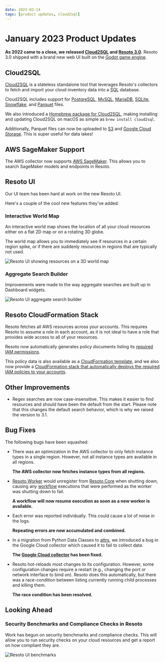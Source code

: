 ```yaml
---
date: 2023-02-14
tags: [product updates, cloud2sql]
---
```


# January 2023 Product Updates

**As 2022 came to a close, we released [Cloud2SQL](https://cloud2sql.com) and [Resoto 3.0](/releases/3.0.0).** Resoto 3.0 shipped with a brand new web UI built on the [Godot game engine](https://godotengine.org).

<!--truncate-->

## Cloud2SQL

[Cloud2SQL](https://cloud2sql.com) is a stateless standalone tool that leverages Resoto's collectors to fetch and import your cloud inventory data into a <abbr title="Structured Query Language">SQL</abbr> database.

Cloud2SQL includes support for [PostgreSQL](https://postgresql.org), [MySQL](https://mysql.com), [MariaDB](https://mariadb.org), [SQLite](https://sqlite.org), [Snowflake](https://snowflake.com), and [Parquet](https://parquet.apache.org) files.

We also introduced a [Homebrew package for Cloud2SQL](https://cloud2sql.com/docs/installation#homebrew), making installing and updating Cloud2SQL on macOS as simple as `brew install cloud2sql`.

Additionally, Parquet files can now be uploaded to [S3](https://cloud2sql.com/docs/configuration#s3) and [Google Cloud Storage](https://cloud2sql.com/docs/configuration#google-cloud-storage). This is super useful for data lakes!

## AWS SageMaker Support

The AWS collector now supports [AWS SageMaker](https://aws.amazon.com/sagemaker). This allows you to search SageMaker models and endpoints in Resoto.

## Resoto UI

Our UI team has been hard at work on the new Resoto UI.

Here's a couple of the cool new features they've added:

### Interactive World Map

An interactive world map shows the location of all your cloud resources either on a flat 2D map or on a rotating 3D globe.

The world map allows you to immediately see if resources in a certain region spike, or if there are suddenly resources in regions that are typically not used.

![Resoto UI showing resources on a 3D world map](./img/resotoui_worldmap.png)

### Aggregate Search Builder

Improvements were made to the way aggregate searches are built up in Dashboard widgets.

![Resoto UI aggregate search builder](./img/resotoui_widget.png)

## Resoto CloudFormation Stack

Resoto fetches all AWS resources across your accounts. This requires Resoto to assume a role in each account, as it is not ideal to have a role that provides wide access to all of your resources.

Resoto now automatically generates policy documents listing its [required IAM permissions](/docs/reference/permissions/aws).

This policy data is also available as a [CloudFormation template](https://resotopublic.s3.amazonaws.com/cf/resoto-role.template), and we also now provide a [CloudFormation stack that automatically deploys the required IAM policies to your accounts](/docs/how-to-guides/configuration/roll-out-resoto-aws-permissions-with-cloudformation).

## Other Improvements

- Regex searches are now case-insensitive. This makes it easier to find resources and should have been the default from the start. Please note that this changes the default search behavior, which is why we raised the version to 3.1.

## Bug Fixes

The following bugs have been squashed:

- There was an optimization in the AWS collector to only fetch instance types in a single region. However, not all instance types are available in all regions.

  **The AWS collector now fetches instance types from all regions.**

- [Resoto Worker](/docs/reference/components/worker) would unregister from [Resoto Core](/docs/reference/components/core) when shutting down, causing any [workflow](/docs/reference/workflows) executions that were performed as the worker was shutting down to fail.

  **A workflow will now resume execution as soon as a new worker is available.**

- Each error was reported individually. This could cause a lot of noise in the logs.

  **Repeating errors are now accumulated and combined.**

- In a migration from Python Data Classes to [attrs](https://attrs.org), we introduced a bug in the Google Cloud collector which caused it to fail to collect data.

  **The [Google Cloud collector](/docs/how-to-guides/data-sources/collect-google-cloud-resource-data) has been fixed.**

- Resoto hot-reloads most changes to its configuration. However, some configuration changes require a restart (e.g., changing the port or network interface to bind on). Resoto does this automatically, but there was a race-condition between listing currently running child processes and killing them.

  **The race condition has been resolved.**

## Looking Ahead

### Security Benchmarks and Compliance Checks in Resoto

Work has begun on security benchmarks and compliance checks. This will allow you to run security checks on your cloud resources and get a report on how compliant they are.

![Resoto UI benchmarks](./img/resotoui_benchmarks.png)
